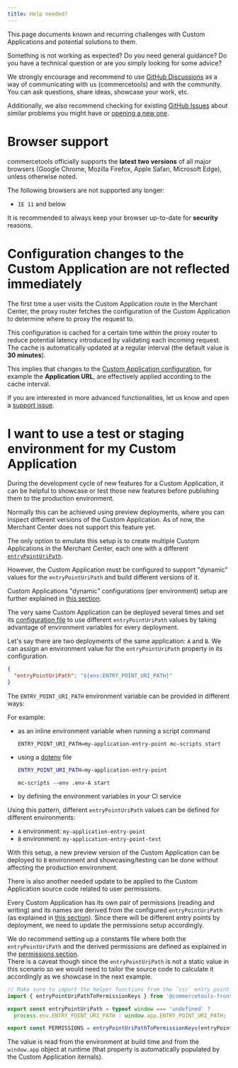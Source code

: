 ```yaml
---
title: Help needed?
---
```


<Subtitle>

This page documents known and recurring challenges with Custom Applications and potential solutions to them.

</Subtitle>

<Info>

Something is not working as expected? Do you need general guidance? Do you have a technical question or are you simply looking for some advice?

We strongly encourage and recommend to use [GitHub Discussions](https://github.com/commercetools/merchant-center-application-kit/discussions) as a way of communicating with us (commercetools) and with the community. You can ask questions, share ideas, showcase your work, etc.

Additionally, we also recommend checking for existing [GitHub Issues](https://github.com/commercetools/merchant-center-application-kit/issues) about similar problems you might have or [opening a new one](https://github.com/commercetools/merchant-center-application-kit/issues/new/choose).

</Info>

# Browser support

commercetools officially supports the **latest two versions** of all major browsers (Google Chrome, Mozilla Firefox, Apple Safari, Microsoft Edge), unless otherwise noted.

The following browsers are not supported any longer:

- `IE 11` and below

<Warning>

It is recommended to always keep your browser up-to-date for **security** reasons.

</Warning>


# Configuration changes to the Custom Application are not reflected immediately

The first time a user visits the Custom Application route in the Merchant Center, the proxy router fetches the configuration of the Custom Application to determine where to proxy the request to.

This configuration is cached for a certain time within the proxy router to reduce potential latency introduced by validating each incoming request. The cache is automatically updated at a regular interval (the default value is **30 minutes**).

This implies that changes to the [Custom Application configuration](https://docs.commercetools.com/merchant-center/managing-custom-applications), for example the **Application URL**, are effectively applied according to the cache interval.

<Info>

If you are interested in more advanced functionalities, let us know and open a [support issue](https://github.com/commercetools/merchant-center-application-kit/issues/new/choose).

</Info>

# I want to use a test or staging environment for my Custom Application

During the development cycle of new features for a Custom Application, it can be helpful to showcase or test those new features before publishing them to the production environment.

Normally this can be achieved using preview deployments, where you can inspect different versions of the Custom Application. As of now, the Merchant Center does not support this feature yet.

The only option to emulate this setup is to create multiple Custom Applications in the Merchant Center, each one with a different [`entryPointUriPath`](/api-reference/application-config#entrypointuripath).

However, the Custom Application must be configured to support "dynamic" values for the `entryPointUriPath` and build different versions of it.

<Info>

Custom Applications "dynamic" configurations (per environment) setup are further explained in [this section](/api-reference/application-config#environment-variable-references).

</Info>

The very same Custom Application can be deployed several times and set its [configuration file](/api-reference/application-config) to use different `entryPointUriPath` values by taking advantage of environment variables for every deployment.

Let's say there are two deployments of the same application: `A` and `B`. We can assign an environment value for the `entryPointUriPath` property in its configuration.

```json
{
  "entryPointUriPath": "${env:ENTRY_POINT_URI_PATH}"
}
```

The `ENTRY_POINT_URI_PATH` environment variable can be provided in different ways:

For example:
- as an inline environment variable when running a script command

  ```console
  ENTRY_POINT_URI_PATH=my-application-entry-point mc-scripts start
  ```

- using a [dotenv](https://github.com/motdotla/dotenv) file

  ```bash title=".env-A"
  ENTRY_POINT_URI_PATH=my-application-entry-point
  ```

  ```console
  mc-scripts --env .env-A start
  ```

- by defining the environment variables in your CI service

Using this pattern, different `entryPointUriPath` values can be defined for different environments:
* `A` environment: `my-application-entry-point`
* `B` environment: `my-application-entry-point-test`

With this setup, a new preview version of the Custom Application can be deployed to `B` environment and showcasing/testing can be done without affecting the production environment.

There is also another needed update to be applied to the Custom Application source code related to user permissions.

Every Custom Application has its own pair of permissions (reading and writing) and its names are derived from the configured `entryPointUriPath` (as explained in [this section](/migrating-from-project-level-custom-applications#choose-the-entrypointuripath)).
Since there will be different entry points by deployment, we need to update the permissions setup accordingly.

We do recommend setting up a constants file where both the `entryPointUriPath` and the derived permissions are defined as explained in the [permissions section](/custom-applications/development/permissions#defining-constants).<br/>
There is a caveat though since the `entryPointUriPath` is not a static value in this scenario so we would need to tailor the source code to calculate it accordingly as we showcase in the next example.

```js highlightLines="4-5"
// Make sure to import the helper functions from the `ssr` entry point.
import { entryPointUriPathToPermissionKeys } from '@commercetools-frontend/application-shell/ssr';

export const entryPointUriPath = typeof window === 'undefined' ?
  process.env.ENTRY_POINT_URI_PATH : window.app.ENTRY_POINT_URI_PATH;

export const PERMISSIONS = entryPointUriPathToPermissionKeys(entryPointUriPath);
```

The value is read from the environment at build time and from the `window.app` object at runtime (that property is automatically populated by the Custom Application iternals).
